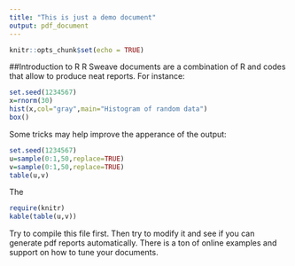 ```yaml
---
title: "This is just a demo document"
output: pdf_document
---
```


```r
knitr::opts_chunk$set(echo = TRUE)
```


##Introduction to R
R Sweave documents are a combination of R and \LaTeX{} codes that allow to produce neat reports. For instance:
```r
set.seed(1234567)
x=rnorm(30)
hist(x,col="gray",main="Histogram of random data")
box()
```

\section{Tables}
Some tricks may help improve the apperance of the output:
```r
set.seed(1234567)
u=sample(0:1,50,replace=TRUE)
v=sample(0:1,50,replace=TRUE)
table(u,v)
```
The \tt{kable} function from \tt{knitr} for instance:

```r
require(knitr)
kable(table(u,v))
```


\section{Your turn}
Try to compile this file first. Then try to modify it and see if you can generate pdf reports automatically. There is a ton of online examples and support on how to tune your documents.
